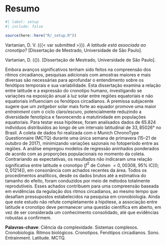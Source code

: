 <!-- %:::% .common h1 begin %:::% -->
# Resumo {.unnumbered}
<!-- %:::% .common h1 end %:::% -->

```r
#| label: setup
#| include: false

source(here::here("R/_setup.R"))
```

<!--
Elemento obrigatório, constituído de uma sequência de frases concisas e objetivas, em forma de texto.
Deve apresentar os objetivos, métodos empregados, resultados e conclusões.
O resumo deve ser redigido em parágrafo único, conter no máximo 500 palavras e ser seguido dos termos representativos do conteúdo do trabalho (palavras-chave ou descritores), preferencialmente de acordo com o Vocabulário Controlado do SIBI/USP (UNIVERSIDADE DE SÃO PAULO, 2006). Deve ser precedido da referência do documento e elaborado de acordo com a ABNT NBR 6028 (ASSOCIAÇÃO BRASILEIRA DE NORMAS TÉCNICAS, 2003).
-->

Vartanian, D. V. ({{< var submitted >}}). _A latitude está associada ao cronotipo?_ [Dissertação de Mestrado, Universidade de São Paulo].

::: {.content-visible when-format="pdf"}
<!-- %:::% foreign-abstract reference begin %:::% -->
Vartanian, D. ({\imprimirdata}). \textit{A latitude está associada ao cronotipo?} [Dissertação de Mestrado, Universidade de São Paulo].
<!-- %:::% foreign-abstract reference end %:::% -->
:::

<!-- %:::% foreign-abstract body begin %:::% -->
Embora avanços significativos tenham sido feitos na compreensão dos ritmos circadianos, pesquisas adicionais com amostras maiores e mais diversas são necessárias para aprofundar o entendimento sobre os fenótipos temporais e sua variabilidade. Esta dissertação examina a relação entre latitude e a expressão do cronotipo humano, investigando se variações na exposição anual à luz solar entre regiões equatoriais e não equatoriais influenciam os fenótipos circadianos. A premissa subjacente sugere que um *zeitgeber* solar mais forte ao equador promove uma maior *entrainment* com o ciclo claro/escuro, potencialmente reduzindo a diversidade fenotípica e favorecendo a matutinidade em populações equatoriais. Para testar essa hipótese, foram analisados dados de $65.824$ indivíduos distribuídos ao longo de um intervalo latitudinal de $33,85026°$ no Brasil. A coleta de dados foi realizada com o Munich ChronoType Questionnaire (MCTQ) durante uma única semana de primavera (15–21 de outubro de 2017), minimizando variações sazonais no fotoperíodo entre as regiões. A análise empregou modelos de regressão aninhados ponderados de acordo com as proporções populacionais no momento da coleta. Contrariando as expectativas, os resultados não indicaram uma relação significativa entre latitude e cronotipo ($f^2$ de Cohen $= 0,00308$, $95\% \ \text{IC}[0; 0,01214]$), em consonância com achados recentes da área. Todos os procedimentos analíticos, desde os dados brutos até a estimativa do tamanho do efeito, foram conduzidos por meio de métodos totalmente reprodutíveis. Esses achados contribuem para uma compreensão baseada em evidências da regulação dos ritmos circadianos, ao mesmo tempo que desafiam pressupostos estabelecidos na pesquisa em cronobiologia. Ainda que este estudo não refute completamente a hipótese, a associação entre latitude e cronotipo deve permanecer uma questão científica em aberto, em vez de ser considerada um conhecimento consolidado, até que evidências robustas a confirmem.
<!-- %:::% foreign-abstract body end %:::% -->

**Palavras-chave**: Ciência da complexidade. Sistemas complexos. Cronobiologia. Ritmos biológicos. Cronotipos. Fenótipos circadianos. Sono. Entrainment. Latitude. MCTQ.

::: {.content-visible when-format="pdf"}
<!-- %:::% foreign-abstract keywords begin %:::% -->
\hyphenpenalty=100000
\begin{tabular}{p{4cm} p{11.9cm}}
  \textbf{Palavras-chaves}: &  Ciência da complexidade. Sistemas complexos. Cronobiologia. Ritmos biológicos. Cronotipos. Fenótipos circadianos. Sono. Entrainment. Latitude. MCTQ.
\end{tabular}
<!-- %:::% foreign-abstract keywords end %:::% -->
:::
